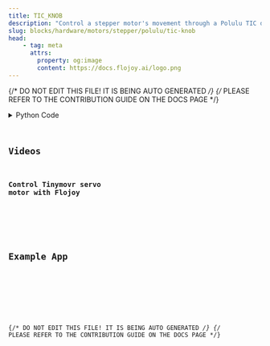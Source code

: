 ```yaml
---
title: TIC_KNOB
description: "Control a stepper motor's movement through a Polulu TIC driver."
slug: blocks/hardware/motors/stepper/polulu/tic-knob
head:
    - tag: meta
      attrs:
        property: og:image
        content: https://docs.flojoy.ai/logo.png
---
```


{/* DO NOT EDIT THIS FILE! IT IS BEING AUTO GENERATED */}
{/* PLEASE REFER TO THE CONTRIBUTION GUIDE ON THE DOCS PAGE */}


<DownloadStudioBanner />
<PythonDocsDisplay docstring={block_data["docstring"]} />
<details>
<summary>Python Code</summary>



<Code code={pythonCode} lang="py" wrap theme="dracula" />

[Find this Flojoy Block on GitHub](https://github.com/flojoy-ai/blocks/blob/main/blocks/HARDWARE/MOTORS/STEPPER/POLULU/TIC_KNOB/TIC_KNOB.py)

</details>

## Videos


### Control Tinymovr servo motor with Flojoy

<div className="not-content">
<YouTube id="https://www.youtube.com/watch?v=T3MGvO0hdL8" />
</div>

## Example App


<GetHelpWidget />


<AppDisplay app={app} blockName="TIC_KNOB" client:visible />


<Example />

{/* DO NOT EDIT THIS FILE! IT IS BEING AUTO GENERATED */}
{/* PLEASE REFER TO THE CONTRIBUTION GUIDE ON THE DOCS PAGE */}
